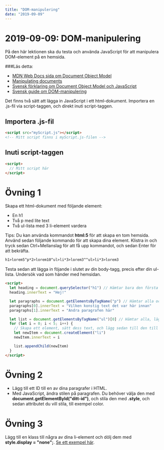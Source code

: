 ```yaml
---
title: "DOM-manipulering"
date: "2019-09-09"
---
```


# 2019-09-09: DOM-manipulering

På den här lektionen ska du testa och använda JavaScript för att manipulera DOM-element på en hemsida.

###Läs detta:

- [MDN Web Docs sida om Document Object Model](https://developer.mozilla.org/en-US/docs/Web/API/Document_Object_Model/Introduction)
- [Manipulating documents](https://developer.mozilla.org/en-US/docs/Learn/JavaScript/Client-side_web_APIs/Manipulating_documents)
- [Svensk förklaring om Document Object Model och JavaScript](http://htmlhunden.se/dist/04-05-js-dom.html)
- [Svensk guide om DOM-manipulering](https://dbwebb.se/guide/javascript1/html_dom)

Det finns två sätt att lägga in JavaScript i ett html-dokument. Importera en .js-fil via script-taggen, och direkt inuti script-taggen.

## Importera .js-fil

```html
<script src="myScript.js"></script>
<!-- Mitt script finns i myScript.js-filen -->
```

## Inuti script-taggen

```html
<script>
  // Mitt script här
</script>
```

# Övning 1

Skapa ett html-dokument med följande element:

- En h1
- Två p med lite text
- Två ul-lista med 3 li-element vardera

Tips: Du kan använda kommandot **html:5** för att skapa en tom hemsida.
Använd sedan följande kommando för att skapa dina element. Klistra in och tryck sedan Ctrl+Mellanslag för att få upp kommandot, och sedan Enter för att bekräfta.

```html
h1>lorem5^p*2>lorem10^ul>li*3>lorem3^^ul>li*3>lorem3
```

Testa sedan att lägga in föjande i slutet av din body-tagg, precis efter din ul-lista. Undersök vad som händer med hemsidan.

```html
<script>
  let heading = document.querySelector("h1") // Hämtar bara den första matchningen
  heading.innerText = "Hej!"

  let paragraphs = document.getElementsByTagName("p") // Hämtar alla och lägger in dem i en array
  paragraphs[0].innerText = "Vilken konstig text det var här innan"
  paragraphs[1].innerText = "Andra paragrafen här"

  let list = document.getElementsByTagName("ul")[0] // Hämtar alla, lägger in dem i en array, och [0] gör att vi hämtar det första i den arrayen
  for (let i = 0; i < 5; i++) {
    // Skapa ett element, sätt dess text, och lägg sedan till den till list
    let newItem = document.createElement("li")
    newItem.innerText = i

    list.appendChild(newItem)
  }
</script>
```

# Övning 2

- Lägg till ett ID till en av dina paragrafer i HTML.
- Med JavaScript, ändra stilen på paragrafen. Du behöver välja den med **document.getElementById("ditt-id")**, och stila den med **.style**, och sedan attributet du vill stila, till exempel color.

# Övning 3

Lägg till en klass till några av dina li-element och dölj dem med **style.display = "none";**. [Se ett exempel här](http://htmlhunden.se/dist/04-05-js-dom.html).
